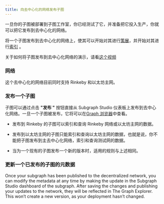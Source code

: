 ```yaml
---
title: 向去中心化的网络发布子图
---
```


一旦你的子图被部署到子图工作室，你已经测试了它，并准备把它投入生产，你就可以把它发布到去中心化的网络。

将一个子图发布到去中心化的网络上，使其可以开始对其进行[策展](/curating)，并开始对其进行[索引](/indexing) 。

关于如何将子图发布到去中心化网络的演示，请看[这个视频](https://youtu.be/HfDgC2oNnwo?t=580)

### 网络

这个去中心化的网络目前同时支持 Rinkeby 和以太坊主网。

### 发布一个子图

子图可以通过点击 **"发布 "** 按钮直接从 Subgraph Studio 仪表板上发布到去中心化网络。一旦一个子图被发布，它将可以在[Graph 浏览器](https://thegraph.com/explorer/)中查看。

- 发布到 Rinkeby 的子图可以索引和查询 Rinkeby 网络或以太坊主网的数据。

- 发布到以太坊主网的子图只能索引和查询以太坊主网的数据，也就是说，你不能把子图发布到主去中心化网络，索引和查询测试网的数据。

- 当为一个现有的子图发布一个新的版本时，适用的规则与上述相同。

### 更新一个已发布的子图的元数据

Once your subgraph has been published to the decentralized network, you can modify the metadata at any time by making the update in the Subgraph Studio dashboard of the subgraph. After saving the changes and publishing your updates to the network, they will be reflected in The Graph Explorer. This won’t create a new version, as your deployment hasn’t changed.